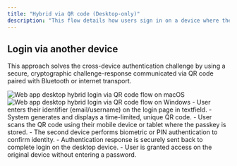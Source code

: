 ```yaml
---
title: "Hybrid via QR code (Desktop-only)"
description: "This flow details how users sign in on a device where their passkey is not available by leveraging a second device with stored passkeys via scanning a QR code. "
---
```


## Login via another device

This approach solves the cross-device authentication challenge by using a secure, cryptographic challenge-response communicated via QR code paired with Bluetooth or internet transport.

<Tabs>
  <Tab title="macOS">
    <Frame caption="macOS hybrid login via QR code">
      <img src="/images/authentication-flow/web-app/desktop/hybrid-via-qr-macos.png" alt="Web app desktop hybrid login via QR code flow on macOS" />
    </Frame>
  </Tab>

<Tab title="Windows">
    <Frame caption="Windows hybrid login via QR code">
        <img
            src="/images/authentication-flow/web-app/desktop/hybrid-via-qr-windows.png"
            alt="Web app desktop hybrid login via QR code flow on Windows"
        />
    </Frame>
</Tab>
</Tabs>

<Steps>
    <Step title="Login via cross device authentication">
        - User enters their identifier (email/username) on the login page in textfield.
        - System generates and displays a time-limited, unique QR code.
        - User scans the QR code using their mobile device or tablet where the passkey is stored.
        - The second device performs biometric or PIN authentication to confirm identity.
        - Authentication response is securely sent back to complete login on the desktop device.
        - User is granted access on the original device without entering a password.
    </Step>

</Steps>
